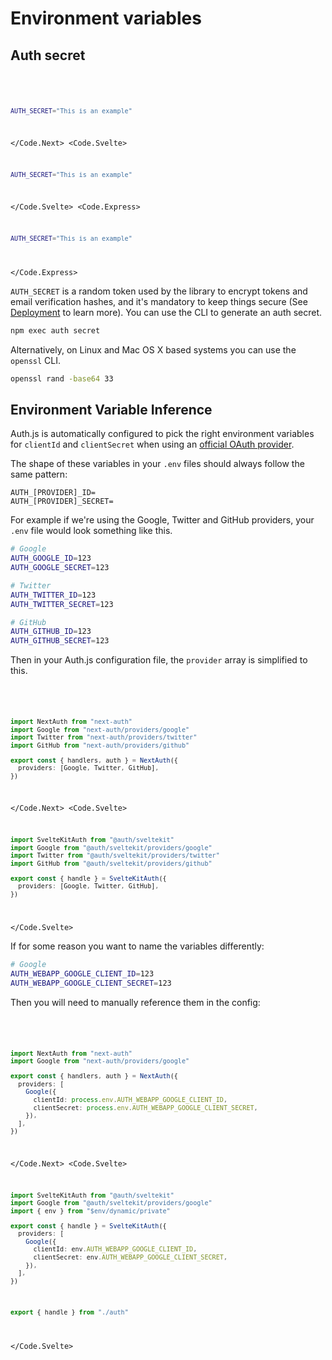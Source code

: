 
# Environment variables

## Auth secret

<Code>
<Code.Next>

```bash filename=".env.local"
AUTH_SECRET="This is an example"
```

</Code.Next>
<Code.Svelte>

```bash filename=".env"
AUTH_SECRET="This is an example"
```

</Code.Svelte>
<Code.Express>

```bash filename=".env"
AUTH_SECRET="This is an example"
```

</Code.Express>
</Code>

`AUTH_SECRET` is a random token used by the library to encrypt tokens and email verification hashes, and it's mandatory to keep things secure (See [Deployment](/getting-started/deployment) to learn more). You can use the CLI to generate an auth secret.

```bash npm2yarn
npm exec auth secret
```

Alternatively, on Linux and Mac OS X based systems you can use the `openssl` CLI.

```bash
openssl rand -base64 33
```

## Environment Variable Inference

Auth.js is automatically configured to pick the right environment variables for `clientId` and `clientSecret` when using an [official OAuth provider](/getting-started/authentication/oauth).

The shape of these variables in your `.env` files should always follow the same pattern:

```
AUTH_[PROVIDER]_ID=
AUTH_[PROVIDER]_SECRET=
```

For example if we're using the Google, Twitter and GitHub providers, your `.env` file would look something like this.

```bash
# Google
AUTH_GOOGLE_ID=123
AUTH_GOOGLE_SECRET=123

# Twitter
AUTH_TWITTER_ID=123
AUTH_TWITTER_SECRET=123

# GitHub
AUTH_GITHUB_ID=123
AUTH_GITHUB_SECRET=123
```

Then in your Auth.js configuration file, the `provider` array is simplified to this.

<Code>
<Code.Next>

```ts filename="./auth.ts" {7}
import NextAuth from "next-auth"
import Google from "next-auth/providers/google"
import Twitter from "next-auth/providers/twitter"
import GitHub from "next-auth/providers/github"

export const { handlers, auth } = NextAuth({
  providers: [Google, Twitter, GitHub],
})
```

</Code.Next>
<Code.Svelte>

```ts filename="./auth.ts" {7}
import SvelteKitAuth from "@auth/sveltekit"
import Google from "@auth/sveltekit/providers/google"
import Twitter from "@auth/sveltekit/providers/twitter"
import GitHub from "@auth/sveltekit/providers/github"

export const { handle } = SvelteKitAuth({
  providers: [Google, Twitter, GitHub],
})
```

</Code.Svelte>
</Code>

If for some reason you want to name the variables differently:

```bash
# Google
AUTH_WEBAPP_GOOGLE_CLIENT_ID=123
AUTH_WEBAPP_GOOGLE_CLIENT_SECRET=123
```

Then you will need to manually reference them in the config:

<Code>
<Code.Next>

```ts filename="./auth.ts" {7-8}
import NextAuth from "next-auth"
import Google from "next-auth/providers/google"

export const { handlers, auth } = NextAuth({
  providers: [
    Google({
      clientId: process.env.AUTH_WEBAPP_GOOGLE_CLIENT_ID,
      clientSecret: process.env.AUTH_WEBAPP_GOOGLE_CLIENT_SECRET,
    }),
  ],
})
```

</Code.Next>
<Code.Svelte>

```ts filename="./src/auth.ts" {8-9}
import SvelteKitAuth from "@auth/sveltekit"
import Google from "@auth/sveltekit/providers/google"
import { env } from "$env/dynamic/private"

export const { handle } = SvelteKitAuth({
  providers: [
    Google({
      clientId: env.AUTH_WEBAPP_GOOGLE_CLIENT_ID,
      clientSecret: env.AUTH_WEBAPP_GOOGLE_CLIENT_SECRET,
    }),
  ],
})
```

```ts filename="src/hooks.server.ts"
export { handle } from "./auth"
```

</Code.Svelte>
</Code>
